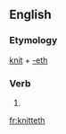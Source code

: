 ==English==

===Etymology===
[[knit]] + [[-eth]]

===Verb===
{{en-verb form}}

# {{archaic third-person singular of|knit}}

[[fr:knitteth]]